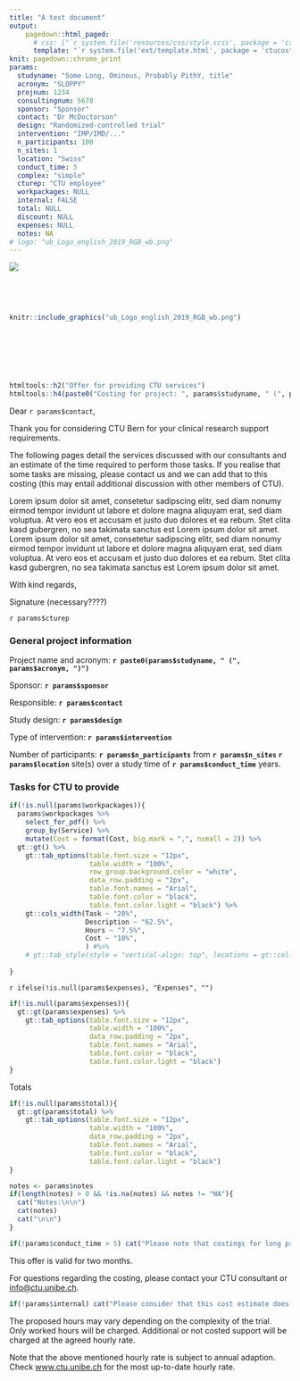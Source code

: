 ```yaml
---
title: "A test document"
output:
    pagedown::html_paged:
      # css: ["`r system.file('resources/css/style.scss', package = 'ctucosting')`", "`r system.file('resources/css/page-parts.css', package = 'ctucosting')`"]
      template: "`r system.file('ext/template.html', package = 'ctucosting')`"
knit: pagedown::chrome_print
params:
  studyname: "Some Long, Ominous, Probably PithY, title"
  acronym: "SLOPPY"
  projnum: 1234
  consultingnum: 5678
  sponsor: "Sponsor"
  contact: "Dr McDoctorson"
  design: "Randomized-controlled trial"
  intervention: "IMP/IMD/..."
  n_participants: 100
  n_sites: 1
  location: "Swiss"
  conduct_time: 5
  complex: "simple"
  cturep: "CTU employee"
  workpackages: NULL
  internal: FALSE
  total: NULL
  discount: NULL
  expenses: NULL
  notes: NA
# logo: "ub_Logo_english_2019_RGB_wb.png"
---
```


![](`r system.file("ext/ub_Logo_english_2019_RGB_wb.png", package ="ctucosting")`){.logo .right}


<p> </p>

<p> </p>

```r
knitr::include_graphics("ub_Logo_english_2019_RGB_wb.png")

```

<p> </p>

<p> </p>

<p> </p>

```r
htmltools::h2("Offer for providing CTU services")
htmltools::h4(paste0("Costing for project: ", params$studyname, " (", params$acronym, ")"))
```

Dear `r params$contact`,

Thank you for considering CTU Bern for your clinical research support requirements.

The following pages detail the services discussed with our consultants and an estimate of the time required to perform those tasks. If you realise that some tasks are missing, please contact us and we can add that to this costing (this may entail additional discussion with other members of CTU).

Lorem ipsum dolor sit amet, consetetur sadipscing elitr, sed diam nonumy eirmod tempor invidunt ut labore et dolore magna aliquyam erat, sed diam voluptua. At vero eos et accusam et justo duo dolores et ea rebum. Stet clita kasd gubergren, no sea takimata sanctus est Lorem ipsum dolor sit amet. Lorem ipsum dolor sit amet, consetetur sadipscing elitr, sed diam nonumy eirmod tempor invidunt ut labore et dolore magna aliquyam erat, sed diam voluptua. At vero eos et accusam et justo duo dolores et ea rebum. Stet clita kasd gubergren, no sea takimata sanctus est Lorem ipsum dolor sit amet.

With kind regards,

Signature (necessary????)

`r params$cturep`

\newpage

### General project information {.unnumbered}

Project name and acronym: **`r paste0(params$studyname, " (", params$acronym, ")")`**

Sponsor: **`r params$sponsor`**

Responsible: **`r params$contact`**

Study design: **`r params$design`**

Type of intervention: **`r params$intervention`**

Number of participants: **`r params$n_participants`** from **`r params$n_sites` `r params$location`** site(s) over a study time of **`r params$conduct_time`** years.

### Tasks for CTU to provide {.unnumbered}

```r
if(!is.null(params$workpackages)){
  params$workpackages %>% 
    select_for_pdf() %>% 
    group_by(Service) %>% 
    mutate(Cost = format(Cost, big.mark = ",", nsmall = 2)) %>% 
  gt::gt() %>% 
    gt::tab_options(table.font.size = "12px",
                    table.width = "100%",
                    row_group.background.color = "white",
                    data_row.padding = "2px", 
                    table.font.names = "Arial", 
                    table.font.color = "black", 
                    table.font.color.light = "black") %>% 
    gt::cols_width(Task ~ "20%",
                   Description ~ "62.5%",
                   Hours ~ "7.5%",
                   Cost ~ "10%",
                   ) #%>% 
    # gt::tab_style(style = "vertical-align: top", locations = gt::cells_body(Description))
  
}
```

`r ifelse(!is.null(params$expenses), "Expenses", "")`

```r
if(!is.null(params$expenses)){
  gt::gt(params$expenses) %>% 
    gt::tab_options(table.font.size = "12px",
                    table.width = "100%",
                    data_row.padding = "2px", 
                    table.font.names = "Arial", 
                    table.font.color = "black", 
                    table.font.color.light = "black")
}
```

Totals

```r
if(!is.null(params$total)){
  gt::gt(params$total) %>% 
    gt::tab_options(table.font.size = "12px",
                    table.width = "100%",
                    data_row.padding = "2px", 
                    table.font.names = "Arial", 
                    table.font.color = "black", 
                    table.font.color.light = "black")
}
```

```r
notes <- params$notes
if(length(notes) > 0 && !is.na(notes) && notes != "NA"){
  cat("Notes:\n\n")
  cat(notes)
  cat("\n\n")
}
```


```r
if(!params$conduct_time > 5) cat("Please note that costings for long projects may be reassessed at approximately 3 years.")
```

This offer is valid for two months.

For questions regarding the costing, please contact your CTU consultant or [info\@ctu.unibe.ch](mailto:info@ctu.unibe.ch){.email}.

```r
if(!params$internal) cat("Please consider that this cost estimate does not include VAT (7.7%).")
```

The proposed hours may vary depending on the complexity of the trial. Only worked hours will be charged. Additional or not costed support will be charged at the agreed hourly rate.

Note that the above mentioned hourly rate is subject to annual adaption. Check [www.ctu.unibe.ch](www.ctu.unibe.ch) for the most up-to-date hourly rate.


<!-- <script> -->

<!-- // Repeat table headers -->
<!-- // from https://gitlab.pagedmedia.org/tools/pagedjs/issues/84 -->
<!-- class RepeatingTableHeaders extends Paged.Handler { -->
<!--   constructor(chunker, polisher, caller) { -->
<!--     super(chunker, polisher, caller); -->
<!--   } -->

<!--   afterPageLayout(pageElement, page, breakToken, chunker) { -->
<!--         // Find all split table elements -->
<!--         let tables = pageElement.querySelectorAll("table[data-split-from]"); -->

<!--         tables.forEach((table) => { -->
<!--             // There is an edge case where the previous page table  -->
<!--             // has zero height (isn't visible). -->
<!--             // To avoid double header we will only add header if there is none. -->
<!--             let tableHeader = table.querySelector("thead"); -->
<!--             if (tableHeader) { -->
<!--                 return; -->
<!--             } -->

<!--             console.log(tableHeader) -->

<!--             // Get the reference UUID of the node -->
<!--             let ref = table.dataset.ref; -->
<!--             // Find the node in the original source -->
<!--             let sourceTable = chunker.source.querySelector("[data-ref='" + ref + "']"); -->

<!--             // Find if there is a header -->
<!--             let sourceHeader = sourceTable.querySelector("thead"); -->
<!--             if (sourceHeader) { -->
<!--                 console.log("Table header was cloned, because it is splitted."); -->
<!--                 // Clone the header element -->
<!--                 let clonedHeader = sourceHeader.cloneNode(true); -->
<!--                 // Insert the header at the start of the split table -->
<!--                 table.insertBefore(clonedHeader, table.firstChild); -->

<!--                 console.log(table) -->
<!--             } -->
<!--         }); -->

<!--         // Find all tables -->
<!--         tables = pageElement.querySelectorAll("table"); -->

<!--         // special case which might not fit for everyone -->
<!--         tables.forEach((table) => { -->
<!--             // if the table has no rows in body, hide it. -->
<!--             // This happens because my render engine creates empty tables. -->
<!--             let sourceBody = table.querySelector("tbody > tr"); -->
<!--             if (!sourceBody) { -->
<!--                 console.log("Table was hidden, because it has no rows in tbody."); -->
<!--                 table.style.visibility = "hidden"; -->
<!--                 table.style.position = "absolute"; -->

<!--                 var lineSpacer = table.nextSibling; -->
<!--                 if (lineSpacer) { -->
<!--                     lineSpacer.style.visibility = "hidden"; -->
<!--                     lineSpacer.style.position = "absolute"; -->
<!--                 } -->
<!--             } -->
<!--         }); -->
<!--     } -->

<!-- } -->

<!-- Paged.registerHandlers(RepeatingTableHeaders); -->
<!-- </script> -->

